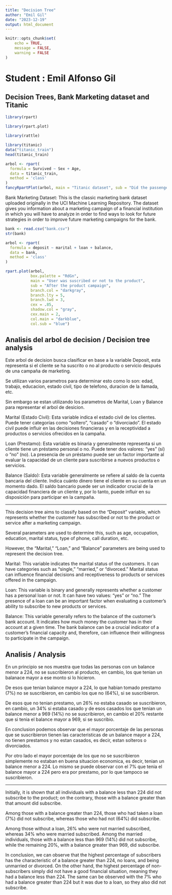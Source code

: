 ---
title: "Decision Tree"
author: "Emil Gil"
date: "2023-12-19"
output: html_document
---

```{r setup, include=FALSE}
knitr::opts_chunk$set(
	echo = TRUE,
	message = FALSE,
	warning = FALSE
)
```

# Student : Emil Alfonso Gil
## Decision Trees, Bank Marketing dataset and Titanic

```{r}
library(rpart)
 
library(rpart.plot)

library(rattle)

library(titanic)
data("titanic_train")
head(titanic_train)
```

```{r}
arbol <- rpart(
  formula = Survived ~ Sex + Age,
  data = titanic_train,
  method = 'class'
)
fancyRpartPlot(arbol, main = "Titanic dataset", sub = "Did the passenger survived o not?")
```

Bank Marketing Dataset: This is the classic marketing bank dataset uploaded originally in the UCI Machine Learning Repository. The dataset gives you information about a marketing campaign of a financial institution in which you will have to analyze in order to find ways to look for future strategies in order to improve future marketing campaigns for the bank.

```{r}
bank <- read.csv("bank.csv")
str(bank)
```


```{r}
arbol <- rpart(
  formula = deposit ~ marital + loan + balance,
  data = bank,
  method = 'class'
)

rpart.plot(arbol,
           box.palette = "RdGn",
           main = "User was suscribed or not to the product",
           sub = "After the product campaign",
           branch.col = "darkgray",
           branch.lty = 5,
           branch.lwd = 3,
           cex = .85,
           shadow.col = "gray",
           cex.main = 2,
           col.main = "darkblue",
           col.sub = "blue")
```

## Analisis del arbol de decision / Decision tree analysis

Este arbol de decision busca clasificar en base a la variable Deposit, esta representa si el cliente se ha suscrito o no al producto o servicio después de una campaña de marketing. 

Se utilizan varios parametros para determinar esto como lo son: edad, trabajo, educacion, estado civil, tipo de telefono, duracion de la llamada, etc.

Sin embargo se estan utilizando los parametros de Marital, Loan y Balance para representar el arbol de desicion.

Marital (Estado Civil): Esta variable indica el estado civil de los clientes. Puede tener categorías como "soltero", "casado" o "divorciado". El estado civil puede influir en las decisiones financieras y en la receptividad a productos o servicios ofrecidos en la campaña.

Loan (Prestamo): Esta variable es binaria y generalmente representa si un cliente tiene un préstamo personal o no. Puede tener dos valores: "yes" (sí) o "no" (no). La presencia de un préstamo puede ser un factor importante al evaluar la capacidad de un cliente para suscribirse a nuevos productos o servicios.

Balance (Saldo): Esta variable generalmente se refiere al saldo de la cuenta bancaria del cliente. Indica cuánto dinero tiene el cliente en su cuenta en un momento dado. El saldo bancario puede ser un indicador crucial de la capacidad financiera de un cliente y, por lo tanto, puede influir en su disposición para participar en la campaña.

--------------------------------------------------------------------------------

This decision tree aims to classify based on the "Deposit" variable, which represents whether the customer has subscribed or not to the product or service after a marketing campaign.

Several parameters are used to determine this, such as age, occupation, education, marital status, type of phone, call duration, etc.

However, the "Marital," "Loan," and "Balance" parameters are being used to represent the decision tree.

Marital: This variable indicates the marital status of the customers. It can have categories such as "single," "married," or "divorced." Marital status can influence financial decisions and receptiveness to products or services offered in the campaign.

Loan: This variable is binary and generally represents whether a customer has a personal loan or not. It can have two values: "yes" or "no." The presence of a loan can be an important factor when evaluating a customer's ability to subscribe to new products or services.

Balance: This variable generally refers to the balance of the customer's bank account. It indicates how much money the customer has in their account at a given time. The bank balance can be a crucial indicator of a customer's financial capacity and, therefore, can influence their willingness to participate in the campaign.

## Analisis / Analysis

En un principio se nos muestra que todas las personas con un balance menor a 224, no se suscribieron al producto, en cambio, los que tenian un balanace mayor a ese monto si lo hicieron. 

De esos que tenian balance mayor a 224, lo que habian tomado prestamo (7%) no se suscribieron, en cambio los que no (64%), si se suscribieron.

De esos que no tenian prestamo, un 26% no estaba casado se suscribieron, en cambio, un 34% si estaba casado y de esos casados los que tenian un balance menor a 969 (14%) no se suscribieron, en cambio el 20% restante que si tenia el balance mayor a 969, si se suscribio.

En conclusion podemos observar que el mayor porcentaje de las personas que se suscribieron tienen las caracteristicas de un balance mayor a 224, no tienen prestamos y no estan casados, es decir, estan solteros o divorciados.

Por otro lado el mayor porcentaje de los que no se suscribieron simplemente no estaban en buena situacion economica, es decir, tenian un balance menor a 224. Lo mismo se puede observar con el 7% que tenia el balance mayor a 224 pero era por prestamo, por lo que tampoco se suscribieron.

--------------------------------------------------------------------------------

Initially, it is shown that all individuals with a balance less than 224 did not subscribe to the product; on the contrary, those with a balance greater than that amount did subscribe.

Among those with a balance greater than 224, those who had taken a loan (7%) did not subscribe, whereas those who had not (64%) did subscribe.

Among those without a loan, 26% who were not married subscribed, whereas 34% who were married subscribed. Among the married individuals, those with a balance less than 969 (14%) did not subscribe, while the remaining 20%, with a balance greater than 969, did subscribe.

In conclusion, we can observe that the highest percentage of subscribers has the characteristic of a balance greater than 224, no loans, and being unmarried or divorced. On the other hand, the highest percentage of non-subscribers simply did not have a good financial situation, meaning they had a balance less than 224. The same can be observed with the 7% who had a balance greater than 224 but it was due to a loan, so they also did not subscribe.
